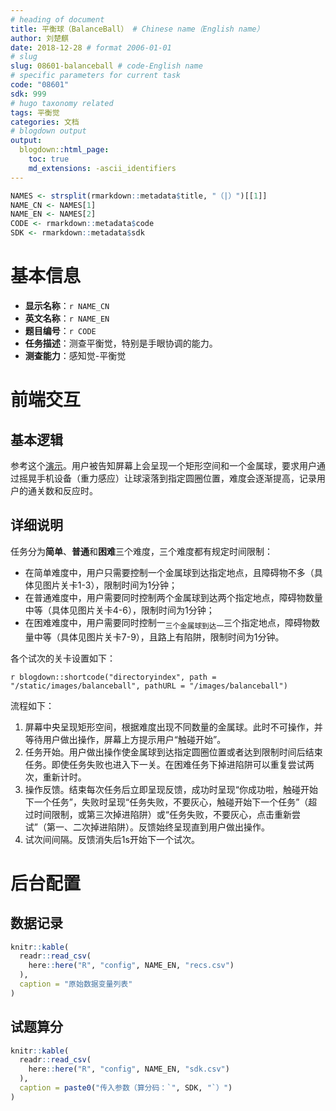 ```yaml
---
# heading of document
title: 平衡球（BalanceBall） # Chinese name（English name）
author: 刘楚麒
date: 2018-12-28 # format 2006-01-01
# slug
slug: 08601-balanceball # code-English name
# specific parameters for current task
code: "08601"
sdk: 999
# hugo taxonomy related
tags: 平衡觉
categories: 文档
# blogdown output
output:
  blogdown::html_page:
    toc: true
    md_extensions: -ascii_identifiers
---
```


```r
NAMES <- strsplit(rmarkdown::metadata$title, "（|）")[[1]]
NAME_CN <- NAMES[1]
NAME_EN <- NAMES[2]
CODE <- rmarkdown::metadata$code
SDK <- rmarkdown::metadata$sdk
```

# 基本信息

* **显示名称**：`r NAME_CN`
* **英文名称**：`r NAME_EN`
* **题目编号**：`r CODE`
* **任务描述**：测查平衡觉，特别是手眼协调的能力。
* **测查能力**：感知觉-平衡觉

# 前端交互

## 基本逻辑

参考这个[演示](http://www.xinli001.com/oxygen/24/)。用户被告知屏幕上会呈现一个矩形空间和一个金属球，要求用户通过摇晃手机设备（重力感应）让球滚落到指定圆圈位置，难度会逐渐提高，记录用户的通关数和反应时。

## 详细说明

任务分为**简单**、**普通**和**困难**三个难度，三个难度都有规定时间限制：

* 在简单难度中，用户只需要控制一个金属球到达指定地点，且障碍物不多（具体见图片关卡1-3），限制时间为1分钟；
* 在普通难度中，用户需要同时控制两个金属球到达两个指定地点，障碍物数量中等（具体见图片关卡4-6），限制时间为1分钟；
* 在困难难度中，用户需要同时控制一~三个金属球到达一~三个指定地点，障碍物数量中等（具体见图片关卡7-9），且路上有陷阱，限制时间为1分钟。

各个试次的关卡设置如下：

`r blogdown::shortcode("directoryindex", path = "/static/images/balanceball", pathURL = "/images/balanceball")`

流程如下：

1. 屏幕中央呈现矩形空间，根据难度出现不同数量的金属球。此时不可操作，并等待用户做出操作，屏幕上方提示用户“触碰开始”。
1. 任务开始。用户做出操作使金属球到达指定圆圈位置或者达到限制时间后结束任务。即使任务失败也进入下一关。在困难任务下掉进陷阱可以重复尝试两次，重新计时。
1. 操作反馈。结束每次任务后立即呈现反馈，成功时呈现“你成功啦，触碰开始下一个任务”，失败时呈现“任务失败，不要灰心，触碰开始下一个任务”（超过时间限制，或第三次掉进陷阱）或“任务失败，不要灰心，点击重新尝试”（第一、二次掉进陷阱）。反馈始终呈现直到用户做出操作。
1. 试次间间隔。反馈消失后1s开始下一个试次。

# 后台配置

## 数据记录

```r
knitr::kable(
  readr::read_csv(
    here::here("R", "config", NAME_EN, "recs.csv")
  ),
  caption = "原始数据变量列表"
)
```

## 试题算分

```r
knitr::kable(
  readr::read_csv(
    here::here("R", "config", NAME_EN, "sdk.csv")
  ),
  caption = paste0("传入参数（算分码：`", SDK, "`）")
)
```
